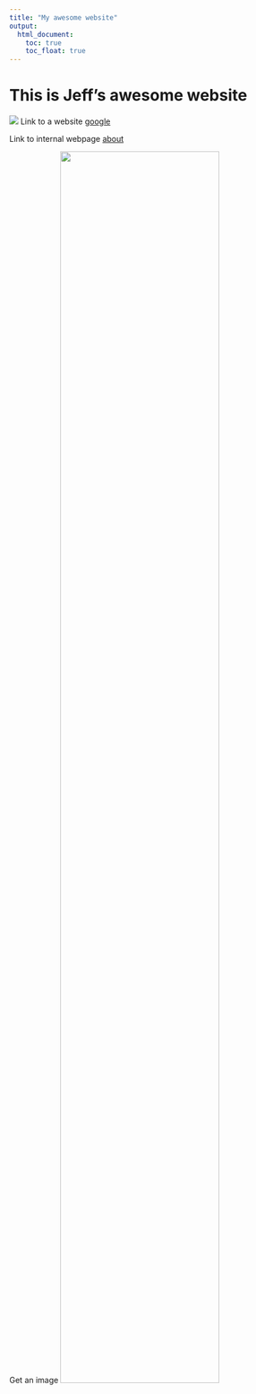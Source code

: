 ```yaml
---
title: "My awesome website"
output: 
  html_document:
    toc: true
    toc_float: true
---
```


# This is Jeff's awesome website

![](images/room.jpg)
Link to a website [google](https://www.google.com/)

Link to internal webpage [about](about.html)

Get an image
<img src="images/room.jpg" style="width:75%">